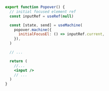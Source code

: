 ```jsx {3,7,15}
export function Popover() {
  // initial focused element ref
  const inputRef = useRef(null)

  const [state, send] = useMachine(
    popover.machine({
      initialFocusEl: () => inputRef.current,
    }),
  )

  // ...

  return (
    //...
    <input />
    // ...
  )
}
```
